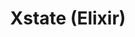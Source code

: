 ---
title: Xstate (Elixir)
description: A State machines library for elixir
cover: https://res.cloudinary.com/dqo6txtrv/image/upload/v1730952296/Natserract%20Blog/projects/xstate_lauory.png
external: https://github.com/natserract/xstate
---